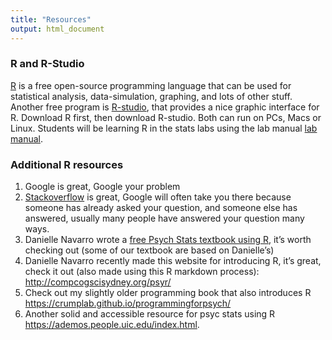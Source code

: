 ```yaml
---
title: "Resources"
output: html_document
---
```


### R and R-Studio

[R](http://www.r-project.org) is a free open-source programming language that can be used for statistical analysis, data-simulation, graphing, and lots of other stuff. Another free program is [R-studio](http://www.rstudio.com), that provides a nice graphic interface for R. Download R first, then download R-studio. Both can run on PCs, Macs or Linux. Students will be learning R in the stats labs using the lab manual [lab manual](https://crumplab.github.io/statisticsLab/).

### Additional R resources


1. Google is great, Google your problem
2. [Stackoverflow](https://stackoverflow.com) is great, Google will often take you there because someone has already asked your question, and someone else has answered, usually many people have answered your question many ways.
3. Danielle Navarro wrote a [free Psych Stats textbook using R](https://compcogscisydney.org/learning-statistics-with-r/), it's worth checking out (some of our textbook are based on Danielle's)
4. Danielle Navarro recently made this website for introducing R, it's great, check it out (also made using this R markdown process): [http://compcogscisydney.org/psyr/](http://compcogscisydney.org/psyr/)
5. Check out my slightly older programming book that also introduces R [https://crumplab.github.io/programmingforpsych/](https://crumplab.github.io/programmingforpsych/)
6. Another solid and accessible resource for psyc stats using R [https://ademos.people.uic.edu/index.html](https://ademos.people.uic.edu/index.html).

